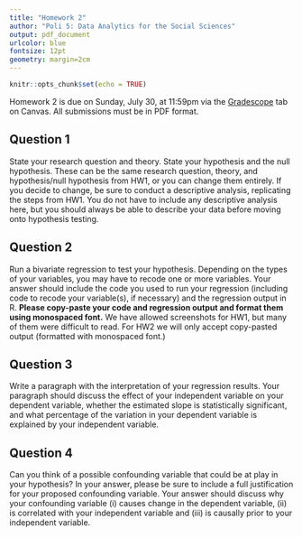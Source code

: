 ```yaml
---
title: "Homework 2"
author: "Poli 5: Data Analytics for the Social Sciences"
output: pdf_document
urlcolor: blue
fontsize: 12pt
geometry: margin=2cm
---
```


```r
knitr::opts_chunk$set(echo = TRUE)
```

Homework 2 is due on Sunday, July 30, at 11:59pm via the [Gradescope](https://canvas.ucsd.edu/courses/48003/external_tools/80) tab on Canvas. All submissions must be in PDF format.

## Question 1

State your research question and theory. State your hypothesis and the null hypothesis. These can be the same research question, theory, and hypothesis/null hypothesis from HW1, or you can change them entirely. If you decide to change, be sure to conduct a descriptive analysis, replicating the steps from HW1. You do not have to include any descriptive analysis here, but you should always be able to describe your data before moving onto hypothesis testing.

## Question 2

Run a bivariate regression to test your hypothesis. Depending on the types of your variables, you may have to recode one or more variables. Your answer should include the code you used to run your regression (including code to recode your variable(s), if necessary) and the regression output in R. **Please copy-paste your code and regression output and format them using monospaced font.** We have allowed screenshots for HW1, but many of them were difficult to read. For HW2 we will only accept copy-pasted output (formatted with monospaced font.)

## Question 3

Write a paragraph with the interpretation of your regression results. Your paragraph should discuss the effect of your independent variable on your dependent variable, whether the estimated slope is statistically significant, and what percentage of the variation in your dependent variable is explained by your independent variable.

## Question 4

Can you think of a possible confounding variable that could be at play in your hypothesis? In your answer, please be sure to include a full justification for your proposed confounding variable. Your answer should discuss why your confounding variable (i) causes change in the dependent variable, (ii) is correlated with your independent variable and (iii) is causally prior to your independent variable.